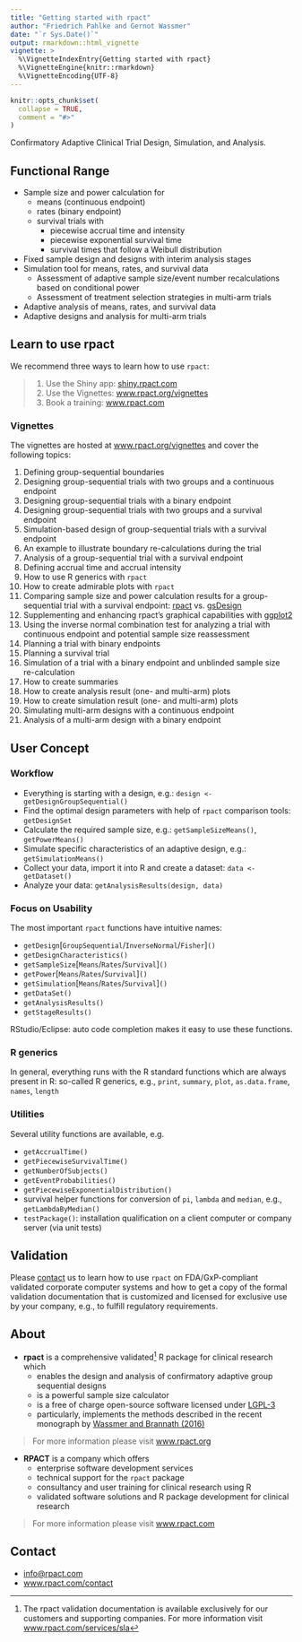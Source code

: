 ---
title: "Getting started with rpact"
author: "Friedrich Pahlke and Gernot Wassmer"
date: "`r Sys.Date()`"
output: rmarkdown::html_vignette
vignette: >
  %\VignetteIndexEntry{Getting started with rpact}
  %\VignetteEngine{knitr::rmarkdown}
  %\VignetteEncoding{UTF-8}
---

```{r setup, include = FALSE}
knitr::opts_chunk$set(
  collapse = TRUE,
  comment = "#>"
)
```

Confirmatory Adaptive Clinical Trial Design, Simulation, and Analysis.

## Functional Range

*	Sample size and power calculation for
    +	means (continuous endpoint)
    +	rates (binary endpoint)
    +	survival trials with
        -	piecewise accrual time and intensity
        -	piecewise exponential survival time
        -	survival times that follow a Weibull distribution
*	Fixed sample design and designs with interim analysis stages
*	Simulation tool for means, rates, and survival data
    +	Assessment of adaptive sample size/event number recalculations based on
        conditional power
    +   Assessment of treatment selection strategies in multi-arm trials
*	Adaptive analysis of means, rates, and survival data
*	Adaptive designs and analysis for multi-arm trials


## Learn to use rpact

We recommend three ways to learn how to use `rpact`:

> 1. Use the Shiny app: [shiny.rpact.com](https://rpact.shinyapps.io/public)
> 2. Use the Vignettes:
>    [www.rpact.org/vignettes](https://www.rpact.org/vignettes)
> 3. Book a training: [www.rpact.com](https://www.rpact.com/services/training)

### Vignettes

The vignettes are hosted at
[www.rpact.org/vignettes](https://www.rpact.org/vignettes) and cover the
following topics:

1. Defining group-sequential boundaries
2. Designing group-sequential trials with two groups and a continuous endpoint
3. Designing group-sequential trials with a binary endpoint
4. Designing group-sequential trials with two groups and a survival endpoint
5. Simulation-based design of group-sequential trials with a survival endpoint
6. An example to illustrate boundary re-calculations during the trial
7. Analysis of a group-sequential trial with a survival endpoint
8. Defining accrual time and accrual intensity
9. How to use R generics with `rpact`
10. How to create admirable plots with `rpact`
11. Comparing sample size and power calculation results for a group-sequential
    trial with a survival endpoint:
    [rpact](https://cran.r-project.org/package=rpact) vs.
    [gsDesign](https://cran.r-project.org/package=gsDesign)
12. Supplementing and enhancing rpact's graphical capabilities with
    [ggplot2](https://cran.r-project.org/package=ggplot2)
13.  Using the inverse normal combination test for analyzing a trial with
     continuous endpoint and potential sample size reassessment
14. Planning a trial with binary endpoints
15. Planning a survival trial
16. Simulation of a trial with a binary endpoint and unblinded sample size
    re-calculation 
17. How to create summaries
18. How to create analysis result (one- and multi-arm) plots
19. How to create simulation result (one- and multi-arm) plots
20. Simulating multi-arm designs with a continuous endpoint
21. Analysis of a multi-arm design with a binary endpoint


## User Concept

### Workflow

* Everything is starting with a design, e.g.: 
`design <- getDesignGroupSequential()`
* Find the optimal design parameters with help of `rpact` comparison tools:
`getDesignSet`
* Calculate the required sample size, e.g.: `getSampleSizeMeans()`,
`getPowerMeans()`
* Simulate specific characteristics of an adaptive design, e.g.:
`getSimulationMeans()` 
* Collect your data, import it into R and create a dataset:
  `data <- getDataset()` 
* Analyze your data: `getAnalysisResults(design, data)`

### Focus on Usability

The most important `rpact` functions have intuitive names:

* `getDesign`[`GroupSequential`/`InverseNormal`/`Fisher`]`()`
* `getDesignCharacteristics()`
* `getSampleSize`[`Means`/`Rates`/`Survival`]`()`
* `getPower`[`Means`/`Rates`/`Survival`]`()`
* `getSimulation`[`Means`/`Rates`/`Survival`]`()`
* `getDataSet()`
* `getAnalysisResults()`
* `getStageResults()`

RStudio/Eclipse: auto code completion makes it easy to use these functions.

### R generics

In general, everything runs with the R standard functions which are always
present in R: so-called R generics, e.g., `print`, `summary`, `plot`,
`as.data.frame`, `names`, `length`

### Utilities

Several utility functions are available, e.g.

* `getAccrualTime()`
* `getPiecewiseSurvivalTime()`
* `getNumberOfSubjects()`
* `getEventProbabilities()`
* `getPiecewiseExponentialDistribution()`
* survival helper functions for conversion of `pi`, `lambda` and `median`, e.g.,
  `getLambdaByMedian()`
* `testPackage()`: installation qualification on a client computer or company
  server (via unit tests)

## Validation

Please [contact](https://www.rpact.com/contact) us to learn how to use `rpact`
on FDA/GxP-compliant validated corporate computer systems and how to get a copy
of the formal validation documentation that is customized and licensed for
exclusive use by your company, e.g., to fulfill regulatory requirements.

## About

* **rpact** is a comprehensive validated^[The rpact validation documentation is
  available exclusively for our customers and supporting companies. For more
  information visit
  [www.rpact.com/services/sla](https://www.rpact.com/services/sla)] R package
  for clinical research which
    + enables the design and analysis of confirmatory adaptive group sequential
      designs
    + is a powerful sample size calculator
    + is a free of charge open-source software licensed under
      [LGPL-3](https://cran.r-project.org/web/licenses/LGPL-3)
    + particularly, implements the methods described in the recent monograph by
      [Wassmer and Brannath (2016)](https://doi.org/10.1007%2F978-3-319-32562-0)

> For more information please visit [www.rpact.org](https://www.rpact.org)

* **RPACT** is a company which offers
    + enterprise software development services 
    + technical support for the `rpact` package
    + consultancy and user training for clinical research using R
    + validated software solutions and R package development for clinical
      research

> For more information please visit [www.rpact.com](https://www.rpact.com)

## Contact

* [info@rpact.com](mailto:info@rpact.com)
* [www.rpact.com/contact](https://www.rpact.com/contact)
